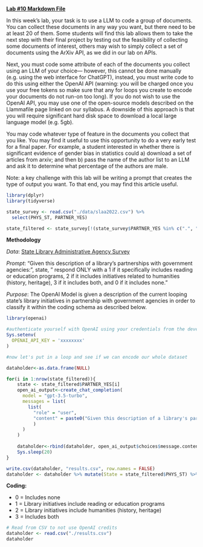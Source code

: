 [**Lab #10 Markdown File**](/assignments/lab_10_llm.Rmd)

In this week’s lab, your task is to use a LLM to code a group of documents. You can collect these documents in any way you want, but there need to be at least 20 of them. Some students will find this lab allows them to take the next step with their final project by testing out the feasibility of collecting some documents of interest, others may wish to simply collect a set of documents using the ArXiv API, as we did in our lab on APIs.

Next, you must code some attribute of each of the documents you collect using an LLM of your choice— however, this cannot be done manually (e.g. using the web interface for ChatGPT), instead, you must write code to do this using either the OpenAI API (warning: you will be charged once you use your free tokens so make sure that any for loops you create to encode your documents do not run-on too long). If you do not wish to use the OpenAI API, you may use one of the open-source models described on the Llammafile page linked on our syllabus. A downside of this approach is that you will require significant hard disk space to download a local large language model (e.g. 5gb).

You may code whatever type of feature in the documents you collect that you like. You may find it useful to use this opportunity to do a very early test for a final paper. For example, a student interested in whether there is significant evidence of gender bias in statistics could a) download a set of articles from arxiv; and then b) pass the name of the author list to an LLM and ask it to determine what percentage of the authors are male.

Note: a key challenge with this lab will be writing a prompt that creates the type of output you want. To that end, you may find this article useful.

```r
library(dplyr)
library(tidyverse)

state_survey <- read.csv("./data/slaa2022.csv") %>% 
  select(PHYS_ST, PARTNER_YES) 

state_filtered <- state_survey[!(state_survey$PARTNER_YES %in% c(".", "LOGICAL SKIP")), ]
```

**Methodology**

_Data_: [State Library Administrative Agency Survey](https://www.imls.gov/research-evaluation/data-collection/state-library-administrative-agency-survey)

_Prompt_: "Given this description of a library's partnerships with government agencies: ", state, " respond ONLY with a 1 if it specifically includes reading or education programs, 2 if it includes initiatives related to humanities (history, heritage), 3 if it includes both, and 0 if it includes none."

_Purpose_: The OpenAI Model is given a description of the current looping state's library initiatives in partnership with government agencies in order to classify it within the coding schema as described below.

```r
library(openai)

#authenticate yourself with OpenAI using your credentials from the developer platform
Sys.setenv(
  OPENAI_API_KEY = 'xxxxxxxx'
)

#now let's put in a loop and see if we can encode our whole dataset

dataholder<-as.data.frame(NULL)

for(i in 1:nrow(state_filtered)){
    state <- state_filtered$PARTNER_YES[i]
    open_ai_output<-create_chat_completion(
      model = "gpt-3.5-turbo",
      messages = list(
        list(
          "role" = "user",
          "content" = paste0("Given this description of a library's partnerships with government agencies: ", state, " respond ONLY with a 1 if it specifically includes reading or education programs, 2 if it includes initiatives related to humanities (history, heritage), 3 if it includes both, and 0 if it includes none.")
          )
      )
    )
    
    dataholder<-rbind(dataholder, open_ai_output$choices$message.content)
    Sys.sleep(20)
}

write.csv(dataholder, "results.csv", row.names = FALSE)
dataholder <- dataholder %>% mutate(State = state_filtered$PHYS_ST) %>% rename("X.3." = "Classification")
```

**Coding:**

- 0 = Includes none
- 1 = Library initiatives include reading or education programs
- 2 = Library initiatives include humanities (history, heritage)
- 3 = Includes both

```r
# Read from CSV to not use OpenAI credits
dataholder <- read.csv("./results.csv") 
dataholder
```
